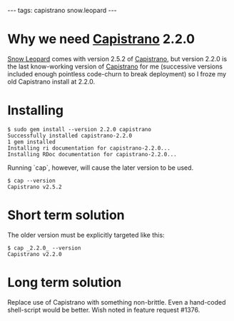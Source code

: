 ---
tags: capistrano snow.leopard
---
= Why we need [[Capistrano]] 2.2.0 =

[[Snow Leopard]] comes with version 2.5.2 of [[Capistrano]], but version 2.2.0 is the last know-working version of [[Capistrano]] for me (successive versions included enough pointless code-churn to break deployment) so I froze my old Capistrano install at 2.2.0.

= Installing =

<pre lang="shell">$ sudo gem install --version 2.2.0 capistrano
Successfully installed capistrano-2.2.0
1 gem installed
Installing ri documentation for capistrano-2.2.0...
Installing RDoc documentation for capistrano-2.2.0...</pre>

Running `cap`, however, will cause the later version to be used.

<pre lang="shell">$ cap --version
Capistrano v2.5.2</pre>

= Short term solution =

The older version must be explicitly targeted like this:

<pre lang="shell">$ cap _2.2.0_ --version
Capistrano v2.2.0</pre>

= Long term solution =

Replace use of Capistrano with something non-brittle. Even a hand-coded shell-script would be better. Wish noted in feature request #1376.
